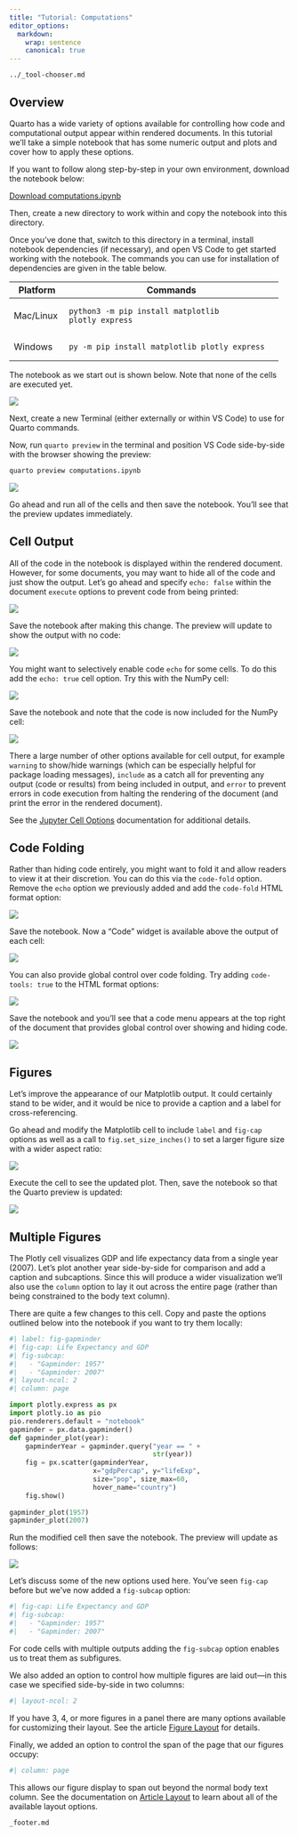 ```yaml
---
title: "Tutorial: Computations"
editor_options:
  markdown:
    wrap: sentence
    canonical: true
---
```


``` include
../_tool-chooser.md
```

## Overview

Quarto has a wide variety of options available for controlling how code and computational output appear within rendered documents.
In this tutorial we'll take a simple notebook that has some numeric output and plots and cover how to apply these options.

If you want to follow along step-by-step in your own environment, download the notebook below:

::: {.callout-note appearance="minimal"}
<i class="bi bi-journal-code"></i> [Download computations.ipynb](_computations-vscode.ipynb){download="computations.ipynb"}
:::

Then, create a new directory to work within and copy the notebook into this directory.

Once you've done that, switch to this directory in a terminal, install notebook dependencies (if necessary), and open VS Code to get started working with the notebook.
The commands you can use for installation of dependencies are given in the table below.

+-------------+------------------------------------------------------+
| Platform    | Commands                                             |
+=============+======================================================+
| Mac/Linux   |     python3 -m pip install matplotlib plotly_express |
+-------------+------------------------------------------------------+
| Windows     |     py -m pip install matplotlib plotly_express      |
+-------------+------------------------------------------------------+

The notebook as we start out is shown below.
Note that none of the cells are executed yet.

![](images/vscode-computations.png){.border}

Next, create a new Terminal (either externally or within VS Code) to use for Quarto commands.

Now, run `quarto preview` in the terminal and position VS Code side-by-side with the browser showing the preview:

``` bash
quarto preview computations.ipynb
```

![](images/vscode-computations-preview.png){.border}

Go ahead and run all of the cells and then save the notebook.
You'll see that the preview updates immediately.

## Cell Output

All of the code in the notebook is displayed within the rendered document.
However, for some documents, you may want to hide all of the code and just show the output.
Let's go ahead and specify `echo: false` within the document `execute` options to prevent code from being printed:

![](images/vscode-execute-echo-false.png){.border}

Save the notebook after making this change.
The preview will update to show the output with no code:

![](images/exec-echo-false-preview.png){.border}

You might want to selectively enable code `echo` for some cells.
To do this add the `echo: true` cell option.
Try this with the NumPy cell:

![](images/vscode-execute-echo-true.png){.border}

Save the notebook and note that the code is now included for the NumPy cell:

![](images/exec-echo-true-preview.png){.border}

There a large number of other options available for cell output, for example `warning` to show/hide warnings (which can be especially helpful for package loading messages), `include` as a catch all for preventing any output (code or results) from being included in output, and `error` to prevent errors in code execution from halting the rendering of the document (and print the error in the rendered document).

See the [Jupyter Cell Options](https://quarto.org/docs/reference/cells/cells-jupyter.html) documentation for additional details.

## Code Folding

Rather than hiding code entirely, you might want to fold it and allow readers to view it at their discretion.
You can do this via the `code-fold` option.
Remove the `echo` option we previously added and add the `code-fold` HTML format option:

![](images/vscode-code-fold.png){.border}

Save the notebook.
Now a "Code" widget is available above the output of each cell:

![](images/code-fold-preview.png){.border}

You can also provide global control over code folding.
Try adding `code-tools: true` to the HTML format options:

![](images/vscode-code-tools.png){.border}

Save the notebook and you'll see that a code menu appears at the top right of the document that provides global control over showing and hiding code.

![](images/code-tools-preview.png){.border}

## Figures

Let's improve the appearance of our Matplotlib output.
It could certainly stand to be wider, and it would be nice to provide a caption and a label for cross-referencing.

Go ahead and modify the Matplotlib cell to include `label` and `fig-cap` options as well as a call to `fig.set_size_inches()` to set a larger figure size with a wider aspect ratio:

![](images/vscode-figure-options.png){.border}

Execute the cell to see the updated plot.
Then, save the notebook so that the Quarto preview is updated:

![](images/figure-options-preview.png){.border}

## Multiple Figures

The Plotly cell visualizes GDP and life expectancy data from a single year (2007).
Let's plot another year side-by-side for comparison and add a caption and subcaptions.
Since this will produce a wider visualization we'll also use the `column` option to lay it out across the entire page (rather than being constrained to the body text column).

There are quite a few changes to this cell.
Copy and paste the options outlined below into the notebook if you want to try them locally:

``` python
#| label: fig-gapminder
#| fig-cap: Life Expectancy and GDP
#| fig-subcap:
#|   - "Gapminder: 1957"
#|   - "Gapminder: 2007"
#| layout-ncol: 2
#| column: page

import plotly.express as px
import plotly.io as pio
pio.renderers.default = "notebook"
gapminder = px.data.gapminder()
def gapminder_plot(year):
    gapminderYear = gapminder.query("year == " + 
                                    str(year))
    fig = px.scatter(gapminderYear, 
                     x="gdpPercap", y="lifeExp",
                     size="pop", size_max=60,
                     hover_name="country")
    fig.show()
    
gapminder_plot(1957)
gapminder_plot(2007)
```

Run the modified cell then save the notebook.
The preview will update as follows:

![](images/plotly-preview.png){.border}

Let's discuss some of the new options used here.
You've seen `fig-cap` before but we've now added a `fig-subcap` option:

``` python
#| fig-cap: Life Expectancy and GDP 
#| fig-subcap:
#|   - "Gapminder: 1957"
#|   - "Gapminder: 2007"
```

For code cells with multiple outputs adding the `fig-subcap` option enables us to treat them as subfigures.

We also added an option to control how multiple figures are laid out---in this case we specified side-by-side in two columns:

``` python
#| layout-ncol: 2
```

If you have 3, 4, or more figures in a panel there are many options available for customizing their layout.
See the article [Figure Layout](/docs/authoring/figure-layout.qmd) for details.

Finally, we added an option to control the span of the page that our figures occupy:

``` python
#| column: page
```

This allows our figure display to span out beyond the normal body text column.
See the documentation on [Article Layout](/docs/authoring/article-layout.qmd) to learn about all of the available layout options.

``` include
_footer.md
```
